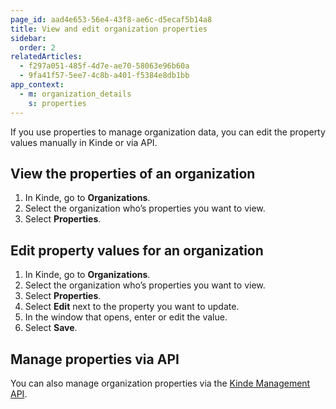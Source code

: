 ```yaml
---
page_id: aad4e653-56e4-43f8-ae6c-d5ecaf5b14a8
title: View and edit organization properties
sidebar:
  order: 2
relatedArticles:
  - f297a051-485f-4d7e-ae70-58063e96b60a
  - 9fa41f57-5ee7-4c8b-a401-f5384e8db1bb
app_context:
  - m: organization_details
    s: properties
---
```


If you use properties to manage organization data, you can edit the property values manually in Kinde or via API.

## View the properties of an organization

1. In Kinde, go to **Organizations**.
2. Select the organization who’s properties you want to view.
3. Select **Properties**.

## Edit property values for an organization

1. In Kinde, go to **Organizations**.
2. Select the organization who’s properties you want to view.
3. Select **Properties**.
4. Select **Edit** next to the property you want to update.
5. In the window that opens, enter or edit the value.
6. Select **Save**.

## Manage properties via API

You can also manage organization properties via the [Kinde Management API](https://kinde.com/api/docs/#update-property-values).
